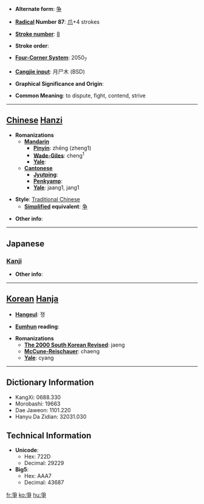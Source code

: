 * '''Alternate form''': [[争]]

* '''[[Wiktionary:Chinese radical index| Radical]] Number 87''': [[Wiktionary:Chinese radical index 爪|爪]]+4 strokes

* '''[[Wiktionary:Chinese total strokes index|Stroke number]]''': [[Wiktionary:Chinese total strokes index 8|8]]

* '''Stroke order''': 

* '''[[Wiktionary:Chinese four corner index|Four-Corner System]]''': 2050<sub>7</sub>

* '''[[Wiktionary:Chinese Cangjie index|Cangjie input]]''': 月尸木 (BSD)

* '''Graphical Significance and Origin''': 

* '''Common Meaning''': to dispute, fight, contend, strive

----

== [[Chinese]] [[Hanzi]] ==

* '''Romanizations'''
** '''[[Mandarin]]'''
*** '''[[Pinyin]]''': zhēng (zheng1)
*** '''[[Wade-Giles]]''': cheng<sup>1</sup>
*** '''[[Yale]]''': 
** '''[[Cantonese]]'''
*** '''[[Jyutping]]''':
*** '''[[Penkyamp]]''': 
*** '''[[Yale]]''': jaang1, jang1

* '''Style''': [[Traditional Chinese]] 
** '''[[Simplified Chinese|Simplified]] equivalent''': [[争]]

* '''Other info''': 

----

==Japanese==
===[[Kanji]]===
{{kanji|on readings=[[そう]] (sō)
|kun readings=[[あらそう]] (arasou)
}}

* '''Other info''':  

----

== [[Korean]] [[Hanja]] ==

* '''[[Hangeul]]''': 쟁

* '''[[Eumhun]] reading''': 

* '''Romanizations'''
** '''[[The 2000 South Korean Revised Romanization|The 2000 South Korean Revised]]''': jaeng
** '''[[McCune-Reischauer]]''': chaeng
** '''[[Yale]]''': cyang

----

== Dictionary Information ==

* KangXi: 0688.330
* Morobashi: 19663
* Dae Jaweon: 1101.220
* Hanyu Da Zidian: 32031.030

== Technical Information ==

* '''Unicode''':
** Hex: 722D
** Decimal: 29229
* '''Big5''':
** Hex: AAA7
** Decimal: 43687

[[fr:爭]]
[[ko:爭]]
[[hu:爭]]
